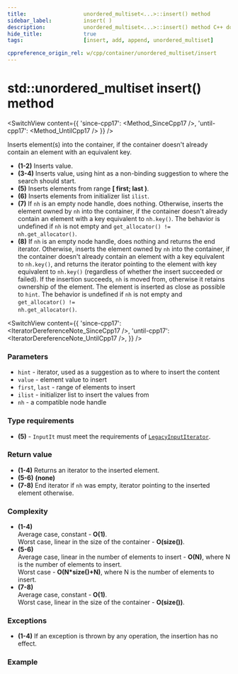 ```yaml
---
title:					unordered_multiset<...>::insert() method
sidebar_label:			insert( )
description:			unordered_multiset<...>::insert() method C++ documentation
hide_title:				true
tags:					[insert, add, append, unordered_multiset]

cppreference_origin_rel: w/cpp/container/unordered_multiset/insert
---
```



<!----------------- Codes ---------------------->

<!-- insert() -->


# std::unordered_multiset insert() method

<SwitchView content={{
	'since-cpp17': <Method_SinceCpp17 />,
	'until-cpp17': <Method_UntilCpp17 />
}} />

Inserts element(s) into the container, if the container doesn't already contain an element with an equivalent key.

- **(1-2)** Inserts value.
- **(3-4)** Inserts value, using hint as a non-binding suggestion to where the search should start.
- **(5)** Inserts elements from range **[ first; last )**.
- **(6)** Inserts elements from initializer list `ilist`.
- **(7)** If `nh` is an empty node handle, does nothing. 
  Otherwise, inserts the element owned by `nh` into the container, if the container doesn't already contain an element with a key equivalent to `nh.key()`. 
  <span className="inline-danger">The behavior is undefined if <code>nh</code> is not empty and <code>get_allocator() != nh.get_allocator()</code>.</span>
- **(8)**
  If `nh` is an empty node handle, does nothing and returns the end iterator.
  Otherwise, inserts the element owned by `nh` into the container, if the container doesn't already contain an element with a key equivalent to `nh.key()`,
  and returns the iterator pointing to the element with key equivalent to `nh.key()` (regardless of whether the insert succeeded or failed).
  If the insertion succeeds, `nh` is moved from, otherwise it retains ownership of the element. 
  The element is inserted as close as possible to `hint`. 
  <span className="inline-danger">The behavior is undefined if <code>nh</code> is not empty and <code>get_allocator() != nh.get_allocator()</code>.</span>



<SwitchView content={{
	'since-cpp17': <IteratorDereferenceNote_SinceCpp17 />,
	'until-cpp17': <IteratorDereferenceNote_UntilCpp17 />,
}} />

### Parameters

 - `hint` - iterator, used as a suggestion as to where to insert the content
 - `value` - element value to insert
 - `first`, `last` - range of elements to insert
 - `ilist` - initializer list to insert the values from
 - `nh` - a compatible node handle

### Type requirements

 - **(5)** - `InputIt` must meet the requirements of [`LegacyInputIterator`](/docs/named_req/LegacyInputIterator).

### Return value

 - **(1-4)** Returns an iterator to the inserted element.
 - **(5-6)** **(none)**
 - **(7-8)** End iterator if `nh` was empty, iterator pointing to the inserted element otherwise.

### Complexity

- **(1-4)**  
  Average case, constant - **O(1)**.  
  Worst case, linear in the size of the container - **O(size())**.
- **(5-6)**  
  Average case, linear in the number of elements to insert - **O(N)**, where N is the number of elements to insert.  
  Worst case - **O(N*size()+N)**, where N is the number of elements to insert.
- **(7-8)**  
  Average case, constant - **O(1)**.  
  Worst case, linear in the size of the container - **O(size())**.


### Exceptions

 - **(1-4)** If an exception is thrown by any operation, the insertion has no effect.

<ImproveSection />

### Example

<ImproveSection />
